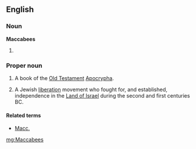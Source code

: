 ==English==
{{wikipedia}}
{{book of the Bible|Books of the Maccabees}}

===Noun===
'''Maccabees'''

# {{plural of|Maccabee}}

===Proper noun===
{{en-proper noun}}
# {{biblical}}  A book of the [[Old Testament]] [[Apocrypha]].
# {{history}} A Jewish [[liberation]] movement who fought for, and established, independence in the [[Land of Israel]] during the second and first centuries BC.

====Related terms====
*[[Macc.]]

[[mg:Maccabees]]